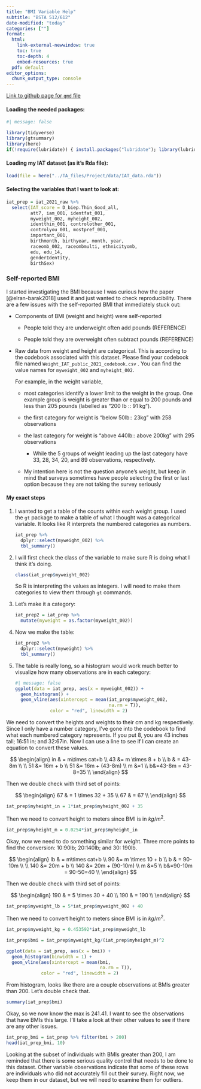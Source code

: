 ```yaml
---
title: "BMI Variable Help"
subtitle: "BSTA 512/612"
date-modified: "today"
categories: [""]
format: 
  html:
    link-external-newwindow: true
    toc: true
    toc-depth: 4
    embed-resources: true
  pdf: default 
editor_options: 
  chunk_output_type: console
---
```


[Link to github page for `qmd` file](https://github.com/nwakim/BSTA_512_W25/blob/main/labs/BMI_help.qmd)

#### Loading the needed packages:

```r
#| message: false

library(tidyverse)
library(gtsummary)
library(here)
if(!require(lubridate)) { install.packages("lubridate"); library(lubridate) }
```

#### Loading my IAT dataset (as it's Rda file):

```r
load(file = here("../TA_files/Project/data/IAT_data.rda"))
```

#### Selecting the variables that I want to look at:

```r
iat_prep = iat_2021_raw %>% 
  select(IAT_score = D_biep.Thin_Good_all, 
         att7, iam_001, identfat_001, 
         myweight_002, myheight_002,
         identthin_001, controlother_001, 
         controlyou_001, mostpref_001,
         important_001, 
         birthmonth, birthyear, month, year, 
         raceomb_002, raceombmulti, ethnicityomb, 
         edu, edu_14, 
         genderIdentity, 
         birthSex)
```

### Self-reported BMI

I started investigating the BMI because I was curious how the paper [@elran-barak2018] used it and just wanted to check reproducibility. There are a few issues with the self-reported BMI that immediately stuck out:

-   Components of BMI (weight and height) were self-reported

    -   People told they are underweight often add pounds (REFERENCE)

    -   People told they are overweight often subtract pounds (REFERENCE)

-   Raw data from weight and height are categorical. This is according to the codebook associated with this dataset. Please find your codebook file named `Weight_IAT_public_2021_codebook.csv` . You can find the value names for `myweight_002` and `myheight_002`.

    For example, in the weight variable,

    -   most categories identify a lower limit to the weight in the group. One example group is weight is greater than or equal to 200 pounds and less than 205 pounds (labelled as "200 lb :: 91 kg").

    -   the first category for weight is "below 50lb:: 23kg" with 258 observations

    -   the last category for weight is "above 440lb:: above 200kg" with 295 observations

        -   While the 5 groups of weight leading up the last category have 33, 28, 34, 20, and 89 observations, respectively.

    -   My intention here is not the question anyone's weight, but keep in mind that surveys sometimes have people selecting the first or last option because they are not taking the survey seriously

#### My exact steps

1.  I wanted to get a table of the counts within each weight group. I used the `gt` package to make a table of what I thought was a categorical variable. It looks like R interprets the numbered categories as numbers.

    ```r
    iat_prep %>%
      dplyr::select(myweight_002) %>%
      tbl_summary()
    ```

2.  I will first check the class of the variable to make sure R is doing what I think it's doing.

    ```r
    class(iat_prep$myweight_002)
    ```

    So R is interpreting the values as integers. I will need to make them categories to view them through `gt` commands.

3.  Let's make it a category:

    ```r
    iat_prep2 = iat_prep %>% 
      mutate(myweight = as.factor(myweight_002))
    ```

4.  Now we make the table:

    ```r
    iat_prep2 %>%
      dplyr::select(myweight) %>%
      tbl_summary()
    ```

5.  The table is really long, so a histogram would work much better to visualize how many observations are in each category:

    ```r
    #| message: false
    ggplot(data = iat_prep, aes(x = myweight_002)) + 
      geom_histogram() +
      geom_vline(aes(xintercept = mean(iat_prep$myweight_002, 
                                       na.rm = T)), 
                 color = "red", linewidth = 2)
    ```

We need to convert the heights and weights to their cm and kg respectively. Since I only have a number category, I've gone into the codebook to find what each numbered category represents. If you put 8, you are 43 inches tall; 16:51 in; and 32:67in. Now I can use a line to see if I can create an equation to convert these values.

$$
\begin{align}
in & = m\times cat+b \\
43 &= m \times 8 + b \\
b & = 43-8m \\
\\
51 &= 16m + b \\
51 &= 16m + (43-8m) \\
m &=1 \\ 
b&=43-8m = 43-8=35 \\
\end{align}
$$

Then we double check with third set of points:

$$
\begin{align}
67 & = 1 \times 32 + 35 \\
67 & = 67 \\
\end{align}
$$

```r
iat_prep$myheight_in = 1*iat_prep$myheight_002 + 35
```

Then we need to convert height to meters since BMI is in $kg/m^2$.

```r
iat_prep$myheight_m = 0.0254*iat_prep$myheight_in
```

Okay, now we need to do something similar for weight. Three more points to find the conversion: 10:90lb; 20:140lb; and 30: 190lb.

$$
\begin{align}
lb & = m\times cat+b \\
90 &= m \times 10 + b \\
b & = 90-10m \\
\\
140 &= 20m + b \\
140 &= 20m + (90-10m) \\
m &=5 \\ 
b&=90-10m = 90-50=40 \\
\end{align}
$$

Then we double check with third set of points:

$$
\begin{align}
190 & = 5 \times 30 + 40 \\
190 & = 190 \\
\end{align}
$$

```r
iat_prep$myweight_lb = 5*iat_prep$myweight_002 + 40
```

Then we need to convert height to meters since BMI is in $kg/m^2$.

```r
iat_prep$myweight_kg = 0.453592*iat_prep$myweight_lb
```

```r
iat_prep$bmi = iat_prep$myweight_kg/(iat_prep$myheight_m)^2
```

```r
ggplot(data = iat_prep, aes(x = bmi)) + 
  geom_histogram(binwidth = 1) +
  geom_vline(aes(xintercept = mean(bmi, 
                                   na.rm = T)), 
             color = "red", linewidth = 2)
```

From histogram, looks like there are a couple observations at BMIs greater than 200. Let's double check that.

```r
summary(iat_prep$bmi)
```

Okay, so we now know the max is 241.41. I want to see the observations that have BMIs this large. I'll take a look at their other values to see if there are any other issues.

```r
iat_prep_bmi = iat_prep %>% filter(bmi > 200)
head(iat_prep_bmi, 10)
```

Looking at the subset of individuals with BMIs greater than 200, I am reminded that there is some serious quality control that needs to be done to this dataset. Other variable observations indicate that some of these rows are individuals who did not accurately fill out their survey. Right now, we keep them in our dataset, but we will need to examine them for outliers.
